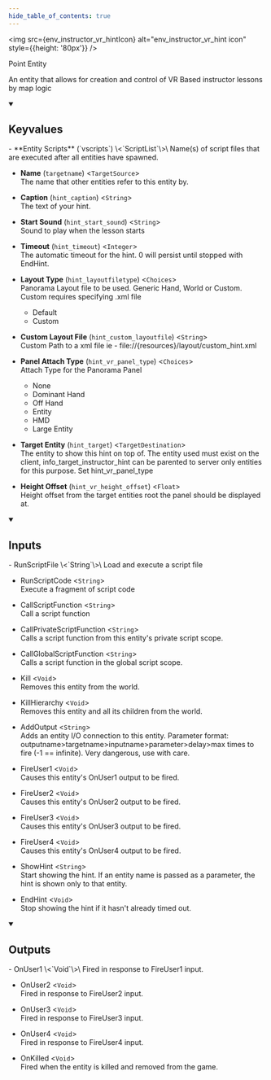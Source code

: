 ```yaml
---
hide_table_of_contents: true
---
```


<!---
!!!!!!
THIS PAGE IS AUTOGENERATED FROM GAME FGD DEFINITIONS!
DO NOT EDIT MANUALLY!
!!!!!!

In order to make edits, you can make an annotation file in /fgd_dump_overrides
-->



<img src={env_instructor_vr_hintIcon} alt="env_instructor_vr_hint icon" style={{height: '80px'}} />

Point Entity

An entity that allows for creation and control of VR Based instructor lessons by map logic

<details open>
<summary><h2>Keyvalues</h2></summary>
- **Entity Scripts** (`vscripts`) \<`ScriptList`\>\
Name(s) of script files that are executed after all entities have spawned.

- **Name** (`targetname`) \<`TargetSource`\>\
The name that other entities refer to this entity by.

- **Caption** (`hint_caption`) \<`String`\>\
The text of your hint.

- **Start Sound** (`hint_start_sound`) \<`String`\>\
Sound to play when the lesson starts

- **Timeout** (`hint_timeout`) \<`Integer`\>\
The automatic timeout for the hint. 0 will persist until stopped with EndHint.

- **Layout Type** (`hint_layoutfiletype`) \<`Choices`\>\
Panorama Layout file to be used.  Generic Hand, World or Custom.  Custom requires specifying .xml file
  - Default
  - Custom


- **Custom Layout File** (`hint_custom_layoutfile`) \<`String`\>\
Custom Path to a xml file ie - file://\{resources\}/layout/custom_hint.xml

- **Panel Attach Type** (`hint_vr_panel_type`) \<`Choices`\>\
Attach Type for the Panorama Panel
  - None
  - Dominant Hand
  - Off Hand
  - Entity
  - HMD
  - Large Entity


- **Target Entity** (`hint_target`) \<`TargetDestination`\>\
The entity to show this hint on top of. The entity used must exist on the client, info_target_instructor_hint can be parented to server only entities for this purpose. Set hint_vr_panel_type

- **Height Offset** (`hint_vr_height_offset`) \<`Float`\>\
Height offset from the target entities root the panel should be displayed at.


 </details>
<details open>
<summary><h2>Inputs</h2></summary>
- RunScriptFile \<`String`\>\
Load and execute a script file

- RunScriptCode \<`String`\>\
Execute a fragment of script code

- CallScriptFunction \<`String`\>\
Call a script function

- CallPrivateScriptFunction \<`String`\>\
Calls a script function from this entity's private script scope.

- CallGlobalScriptFunction \<`String`\>\
Calls a script function in the global script scope.

- Kill \<`Void`\>\
Removes this entity from the world.

- KillHierarchy \<`Void`\>\
Removes this entity and all its children from the world.

- AddOutput \<`String`\>\
Adds an entity I/O connection to this entity. Parameter format: outputname&gt;targetname>inputname&gt;parameter&gt;delay&gt;max times to fire (-1 == infinite). Very dangerous, use with care.

- FireUser1 \<`Void`\>\
Causes this entity's OnUser1 output to be fired.

- FireUser2 \<`Void`\>\
Causes this entity's OnUser2 output to be fired.

- FireUser3 \<`Void`\>\
Causes this entity's OnUser3 output to be fired.

- FireUser4 \<`Void`\>\
Causes this entity's OnUser4 output to be fired.

- ShowHint \<`String`\>\
Start showing the hint. If an entity name is passed as a parameter, the hint is shown only to that entity.

- EndHint \<`Void`\>\
Stop showing the hint if it hasn't already timed out.


 </details>
<details open>
<summary><h2>Outputs</h2></summary>
- OnUser1 \<`Void`\>\
Fired in response to FireUser1 input.

- OnUser2 \<`Void`\>\
Fired in response to FireUser2 input.

- OnUser3 \<`Void`\>\
Fired in response to FireUser3 input.

- OnUser4 \<`Void`\>\
Fired in response to FireUser4 input.

- OnKilled \<`Void`\>\
Fired when the entity is killed and removed from the game.


 </details>